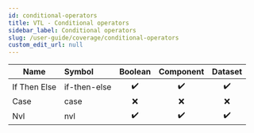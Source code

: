 ```yaml
---
id: conditional-operators
title: VTL - Conditional operators
sidebar_label: Conditional operators
slug: /user-guide/coverage/conditional-operators
custom_edit_url: null
---
```


| Name         | Symbol       |      Boolean       |     Component      |      Dataset       |
| ------------ | :----------- | :----------------: | :----------------: | :----------------: |
| If Then Else | if-then-else | :heavy_check_mark: | :heavy_check_mark: | :heavy_check_mark: |
| Case         | case         |        :x:         |        :x:         |        :x:         |
| Nvl          | nvl          | :heavy_check_mark: | :heavy_check_mark: | :heavy_check_mark: |

